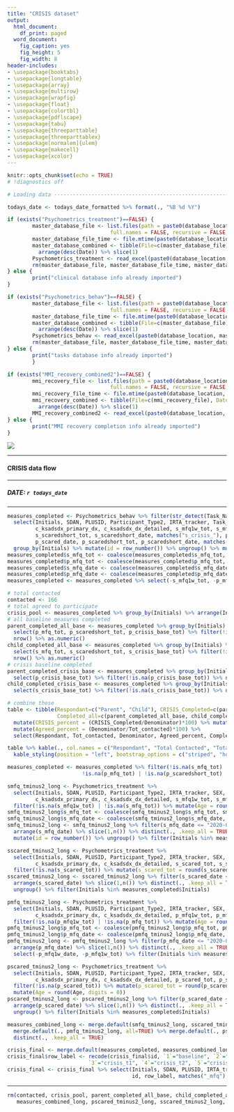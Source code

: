 ```yaml
---
title: "CRISIS dataset"
output:
  html_document:
    df_print: paged
  word_document:
    fig_caption: yes
    fig_height: 5
    fig_width: 8
header-includes:
- \usepackage{booktabs}
- \usepackage{longtable}
- \usepackage{array}
- \usepackage{multirow}
- \usepackage{wrapfig}
- \usepackage{float}
- \usepackage{colortbl}
- \usepackage{pdflscape}
- \usepackage{tabu}
- \usepackage{threeparttable}
- \usepackage{threeparttablex}
- \usepackage[normalem]{ulem}
- \usepackage{makecell}
- \usepackage{xcolor}
---
```


```r
knitr::opts_chunk$set(echo = TRUE)
# !diagnostics off
```

```r

# Loading data ------------------------------------------------------------

todays_date <- todays_date_formatted %>% format(., "%B %d %Y")

if (exists("Psychometrics_treatment")==FALSE) {
        master_database_file <- list.files(path = paste0(database_location), pattern = "^MASTER_DATABASE_CLINICAL", all.files = FALSE,
                                 full.names = FALSE, recursive = FALSE, ignore.case = FALSE, include.dirs = FALSE, no.. = FALSE)
        master_database_file_time <- file.mtime(paste0(database_location, "/", master_database_file)) %>% as.Date()
        master_database_combined <- tibble(File=c(master_database_file), Date=c(master_database_file_time)) %>% 
          arrange(desc(Date)) %>% slice(1)
        Psychometrics_treatment <- read_excel(paste0(database_location, master_database_combined[1]))
        rm(master_database_file, master_database_file_time, master_database_combined)
} else {
        print("clinical database info already imported")
}

if (exists("Psychometrics_behav")==FALSE) {
        master_database_file <- list.files(path = paste0(database_location), pattern = "^MASTER_DATABASE_BEHAVIOURAL", all.files = FALSE,
                                 full.names = FALSE, recursive = FALSE, ignore.case = FALSE, include.dirs = FALSE, no.. = FALSE)
        master_database_file_time <- file.mtime(paste0(database_location, "/", master_database_file)) %>% as.Date()
        master_database_combined <- tibble(File=c(master_database_file), Date=c(master_database_file_time)) %>% 
          arrange(desc(Date)) %>% slice(1)
        Psychometrics_behav <- read_excel(paste0(database_location, master_database_combined[1]))
        rm(master_database_file, master_database_file_time, master_database_combined)
} else {
        print("tasks database info already imported")
        }

if (exists("MMI_recovery_combined2")==FALSE) {
        mmi_recovery_file <- list.files(path = paste0(database_location, "COVID19/"), pattern = "^MMI_recovery_subset", all.files = FALSE,
                                 full.names = FALSE, recursive = FALSE, ignore.case = FALSE, include.dirs = FALSE, no.. = FALSE)
        mmi_recovery_file_time <- file.mtime(paste0(database_location, "COVID19/", mmi_recovery_file)) %>% as.Date()
        mmi_recovery_combined <- tibble(File=c(mmi_recovery_file), Date=c(mmi_recovery_file_time)) %>% 
          arrange(desc(Date)) %>% slice(1)
        MMI_recovery_combined2 <- read_excel(paste0(database_location, "COVID19/", mmi_recovery_combined[1]))
} else {
        print("MMI recovery completion info already imported")
}

```

![](`r paste0(CBT_location, "images/NIH_logo.png")`)

***

#### CRISIS data flow

***

##### DATE: `r todays_date`

***

```r

measures_completed <- Psychometrics_behav %>% filter(str_detect(Task_Name, "easures")) %>% filter(Task_Date >= "2020-04-06") %>% 
  select(Initials, SDAN, PLUSID, Participant_Type2, IRTA_tracker, Task_Name, Task_Date, SEX, Age_at_visit,
         c_ksadsdx_primary_dx, c_ksadsdx_dx_detailed, s_mfq1w_tot, s_mfq1w_date, s_mfq_tot, s_mfq_date, s_scared_tot, s_scared_date, 
         s_scaredshort_tot, s_scaredshort_date, matches("s_crisis_"), p_mfq1w_tot, p_mfq1w_date, p_mfq_tot, p_mfq_date, p_scared_tot, 
         p_scared_date, p_scaredshort_tot, p_scaredshort_date, matches("p_crisis_")) %>% rename(Age = "Age_at_visit") %>%
  group_by(Initials) %>% mutate(id = row_number()) %>% ungroup() %>% mutate(id = (id + 2)) %>% mutate(Age = round(Age, digits = 0))
measures_completed$s_mfq_tot <- coalesce(measures_completed$s_mfq_tot, measures_completed$s_mfq1w_tot) %>% round(., digits = 0)
measures_completed$p_mfq_tot <- coalesce(measures_completed$p_mfq_tot, measures_completed$p_mfq1w_tot) %>% round(., digits = 0)
measures_completed$s_mfq_date <- coalesce(measures_completed$s_mfq_date, measures_completed$s_mfq1w_date) %>% round(., digits = 0)
measures_completed$p_mfq_date <- coalesce(measures_completed$p_mfq_date, measures_completed$p_mfq1w_date) %>% round(., digits = 0)
measures_completed <- measures_completed %>% select(-s_mfq1w_tot, -p_mfq1w_tot, -s_mfq1w_date, -p_mfq1w_date)

```

```r

# total contacted 
contacted <- 166
# total agreed to participate 
crisis_pool <- measures_completed %>% group_by(Initials) %>% arrange(Initials, Task_Date) %>% slice(1) %>% ungroup() %>% nrow() %>% as.numeric()
# all baseline measures completed 
parent_completed_all_base <- measures_completed %>% group_by(Initials) %>% arrange(Initials, Task_Date) %>% slice(1) %>% ungroup() %>% 
  select(p_mfq_tot, p_scaredshort_tot, p_crisis_base_tot) %>% filter(!is.na(p_mfq_tot) & !is.na(p_scaredshort_tot) & !is.na(p_crisis_base_tot)) %>% 
  nrow() %>% as.numeric()
child_completed_all_base <- measures_completed %>% group_by(Initials) %>% arrange(Initials, Task_Date) %>% slice(1) %>% ungroup() %>% 
  select(s_mfq_tot, s_scaredshort_tot, s_crisis_base_tot) %>% filter(!is.na(s_mfq_tot) & !is.na(s_scaredshort_tot) & !is.na(s_crisis_base_tot)) %>% 
  nrow() %>% as.numeric() 
# crisis baseline completed 
parent_completed_crisis_base <- measures_completed %>% group_by(Initials) %>% arrange(Initials, Task_Date) %>% slice(1) %>% ungroup() %>% 
  select(p_crisis_base_tot) %>% filter(!is.na(p_crisis_base_tot)) %>% nrow() %>% as.numeric()
child_completed_crisis_base <- measures_completed %>% group_by(Initials) %>% arrange(Initials, Task_Date) %>% slice(1) %>% ungroup() %>% 
  select(s_crisis_base_tot) %>% filter(!is.na(s_crisis_base_tot)) %>% nrow() %>% as.numeric() 

# combine these
table <- tibble(Respondant=c("Parent", "Child"), CRISIS_Completed=c(parent_completed_crisis_base, child_completed_crisis_base), 
                Completed_all=c(parent_completed_all_base, child_completed_all_base), Denominator=c(123, 148), Tot_contacted=c(166, 166)) %>% 
  mutate(CRISIS_percent = (CRISIS_Completed/Denominator)*100) %>% mutate(All_percent = (Completed_all/Denominator)*100) %>% 
  mutate(Agreed_percent = (Denominator/Tot_contacted)*100) %>% 
  select(Respondant, Tot_contacted, Denominator, Agreed_percent, Completed_all, All_percent, CRISIS_Completed, CRISIS_percent)

```

```r

table %>% kable(., col.names = c("Respondant", "Total Contacted", "Total Agreed to Participate", "%", "Completed all Psych", "%", "Completed CRISIS", "%")) %>% 
  kable_styling(position = "left", bootstrap_options = c("striped", "hover", "condensed"))

```

```r

measures_completed <- measures_completed %>% filter(!is.na(s_mfq_tot) | !is.na(s_scaredshort_tot) | !is.na(s_crisis_base_tot) | !is.na(s_crisis_fu_tot) |
                        !is.na(p_mfq_tot) | !is.na(p_scaredshort_tot) | !is.na(p_crisis_base_tot) | !is.na(p_crisis_fu_tot))

smfq_tminus2_long <- Psychometrics_treatment %>% 
  select(Initials, SDAN, PLUSID, Participant_Type2, IRTA_tracker, SEX, Age_at_visit,
         c_ksadsdx_primary_dx, c_ksadsdx_dx_detailed, s_mfq1w_tot, s_mfq_tot, s_mfq1w_date, s_mfq_date) %>% rename(Age = "Age_at_visit") %>% 
  filter(!is.na(s_mfq1w_tot) | !is.na(s_mfq_tot)) %>% mutate(Age = round(Age, digits = 0))
smfq_tminus2_long$s_mfq_tot <- coalesce(smfq_tminus2_long$s_mfq_tot, smfq_tminus2_long$s_mfq1w_tot) %>% round(., digits = 0)
smfq_tminus2_long$s_mfq_date <- coalesce(smfq_tminus2_long$s_mfq_date, smfq_tminus2_long$s_mfq1w_date) %>% round(., digits = 0)
smfq_tminus2_long <- smfq_tminus2_long %>% filter(s_mfq_date <= "2020-03-11") %>% group_by(Initials) %>% 
  arrange(s_mfq_date) %>% slice(1,n()) %>% distinct(., .keep_all = TRUE) %>% select(-s_mfq1w_date, -s_mfq1w_tot) %>% 
  mutate(id = row_number()) %>% ungroup() %>% filter(Initials %in% measures_completed$Initials)

sscared_tminus2_long <- Psychometrics_treatment %>% 
  select(Initials, SDAN, PLUSID, Participant_Type2, IRTA_tracker, SEX, Age_at_visit,
         c_ksadsdx_primary_dx, c_ksadsdx_dx_detailed, s_scared_tot, s_scared_date) %>% rename(Age = "Age_at_visit") %>% 
  filter(!is.na(s_scared_tot)) %>% mutate(s_scared_tot = round(s_scared_tot, digits = 0)) %>% mutate(Age = round(Age, digits = 0))
sscared_tminus2_long <- sscared_tminus2_long %>% filter(s_scared_date <= "2020-03-11") %>% group_by(Initials) %>% 
  arrange(s_scared_date) %>% slice(1,n()) %>% distinct(., .keep_all = TRUE) %>% mutate(id = row_number()) %>% 
  ungroup() %>% filter(Initials %in% measures_completed$Initials)

pmfq_tminus2_long <- Psychometrics_treatment %>% 
  select(Initials, SDAN, PLUSID, Participant_Type2, IRTA_tracker, SEX, Age_at_visit,
         c_ksadsdx_primary_dx, c_ksadsdx_dx_detailed, p_mfq1w_tot, p_mfq_tot, p_mfq1w_date, p_mfq_date) %>% rename(Age = "Age_at_visit") %>% 
  filter(!is.na(p_mfq1w_tot) | !is.na(p_mfq_tot)) %>% mutate(Age = round(Age, digits = 0))
pmfq_tminus2_long$p_mfq_tot <- coalesce(pmfq_tminus2_long$p_mfq_tot, pmfq_tminus2_long$p_mfq1w_tot) %>% round(., digits = 0)
pmfq_tminus2_long$p_mfq_date <- coalesce(pmfq_tminus2_long$p_mfq_date, pmfq_tminus2_long$p_mfq1w_date) %>% round(., digits = 0)
pmfq_tminus2_long <- pmfq_tminus2_long %>% filter(p_mfq_date <= "2020-03-11") %>% group_by(Initials) %>% 
  arrange(p_mfq_date) %>% slice(1,n()) %>% distinct(., .keep_all = TRUE) %>% mutate(id = row_number()) %>% ungroup() %>% 
  select(-p_mfq1w_date, -p_mfq1w_tot) %>% filter(Initials %in% measures_completed$Initials)

pscared_tminus2_long <- Psychometrics_treatment %>% 
  select(Initials, SDAN, PLUSID, Participant_Type2, IRTA_tracker, SEX, Age_at_visit,
         c_ksadsdx_primary_dx, c_ksadsdx_dx_detailed, p_scared_tot, p_scared_date) %>% 
  filter(!is.na(p_scared_tot)) %>% mutate(p_scared_tot = round(p_scared_tot, digits = 0)) %>% rename(Age = "Age_at_visit") %>% 
  mutate(Age = round(Age, digits = 0))
pscared_tminus2_long <- pscared_tminus2_long %>% filter(p_scared_date <= "2020-03-11") %>% group_by(Initials) %>% 
  arrange(p_scared_date) %>% slice(1,n()) %>% distinct(., .keep_all = TRUE) %>% mutate(id = row_number()) %>% 
  ungroup() %>% filter(Initials %in% measures_completed$Initials)

measures_combined_long <- merge.default(smfq_tminus2_long, sscared_tminus2_long, all=TRUE) %>% 
  merge.default(., pmfq_tminus2_long, all=TRUE) %>% merge.default(., pscared_tminus2_long, all=TRUE) %>%
  distinct(., .keep_all = TRUE)

crisis_final <- merge.default(measures_completed, measures_combined_long, all=TRUE) %>% rename(Sex = "SEX")
crisis_final$row_label <- recode(crisis_final$id, `1`="baseline", `2`="pre-covid", 
                          `3`="crisis_t1", `4`="crisis_t2", `5`="crisis_t3")
crisis_final <- crisis_final %>% select(Initials, SDAN, PLUSID, IRTA_tracker, Sex, Age, c_ksadsdx_primary_dx, c_ksadsdx_dx_detailed, 
                                        id, row_label, matches("_mfq"), matches("scared"), matches("s_crisis_"), matches("p_crisis"))

```

***

\pagebreak

```r

rm(contacted, crisis_pool, parent_completed_all_base, child_completed_all_base, parent_completed_crisis_base, child_completed_crisis_base,
   measures_combined_long, pscared_tminus2_long, sscared_tminus2_long, pmfq_tminus2_long, smfq_tminus2_long)

```
